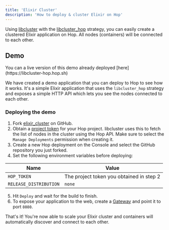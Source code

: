 ```yaml
---
title: 'Elixir Cluster'
description: 'How to deploy & cluster Elixir on Hop'
---
```


Using [libcluster](https://github.com/bitwalker/libcluster) with the [libcluster_hop](https://github.com/hiett/libcluster_hop) strategy, you can easily create a clustered Elixir application on Hop. All nodes (containers) will be connected to each other.

## Demo

<Note>
	You can a live version of this demo already deployed
	[here](https://libcluster-hop.hop.sh)
</Note>

We have created a demo application that you can deploy to Hop to see how it works. It's a simple Elixir application that uses the `libcluster_hop` strategy and exposes a simple HTTP API which lets you see the nodes connected to each other.

### Deploying the demo

1. Fork [elixir_cluster](https://github.com/hop-examples/elixir_cluster) on GitHub.
2. Obtain a [project token](/reference/project-tokens) for your Hop project. libcluster uses this to fetch the list of nodes in the cluster using the Hop API. Make sure to select the `Manage Deployments` permission when creating it.
3. Create a new Hop deployment on the Console and select the GitHub repository you just forked.
4. Set the following environment variables before deploying:

<div style={{"paddingLeft": "35px"}}>

| Name                   | Value                                    |
| ---------------------- | ---------------------------------------- |
| `HOP_TOKEN`            | The project token you obtained in step 2 |
| `RELEASE_DISTRIBUTION` | `none`                                   |

</div>

5. Hit `Deploy` and wait for the build to finish.
6. To expose your application to the web, create a [Gateway](/ignite/gateways) and point it to port `8080`.

That's it! You're now able to scale your Elixir cluster and containers will automatically discover and connect to each other.
